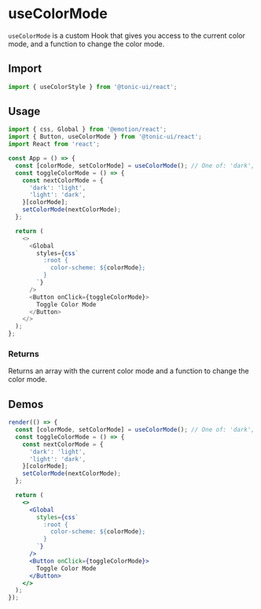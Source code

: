 # useColorMode

`useColorMode` is a custom Hook that gives you access to the current color mode, and a function to change the color mode.

## Import

```js
import { useColorStyle } from '@tonic-ui/react';
```

## Usage

```js
import { css, Global } from '@emotion/react';
import { Button, useColorMode } from '@tonic-ui/react';
import React from 'react';

const App = () => {
  const [colorMode, setColorMode] = useColorMode(); // One of: 'dark', 'light'
  const toggleColorMode = () => {
    const nextColorMode = {
      'dark': 'light',
      'light': 'dark',
    }[colorMode];
    setColorMode(nextColorMode);
  };

  return (
    <>
      <Global
        styles={css`
          :root {
            color-scheme: ${colorMode};
          }
        `}
      />
      <Button onClick={toggleColorMode}>
        Toggle Color Mode
      </Button>
    </>
  );
};
```

### Returns

Returns an array with the current color mode and a function to change the color mode.

## Demos

```jsx noInline
render(() => {
  const [colorMode, setColorMode] = useColorMode(); // One of: 'dark', 'light'
  const toggleColorMode = () => {
    const nextColorMode = {
      'dark': 'light',
      'light': 'dark',
    }[colorMode];
    setColorMode(nextColorMode);
  };

  return (
    <>
      <Global
        styles={css`
          :root {
            color-scheme: ${colorMode};
          }
        `}
      />
      <Button onClick={toggleColorMode}>
        Toggle Color Mode
      </Button>
    </>
  );
});
```
